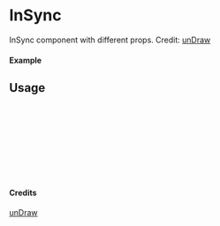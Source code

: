 
<Meta of={InSync} title="unDraw/InSync" />

# InSync

InSync component with different props.
Credit: [unDraw](https://undraw.co/illustrations)

#### Example

<Canvas of={InSync.Primary} />

## Usage

```ts
import { InSync } from "yadl-ui";

const Example = () => {
  return (
      <InSync />
  );
};

export default Example;
```

#### Credits
[unDraw](https://undraw.co/illustrations)
